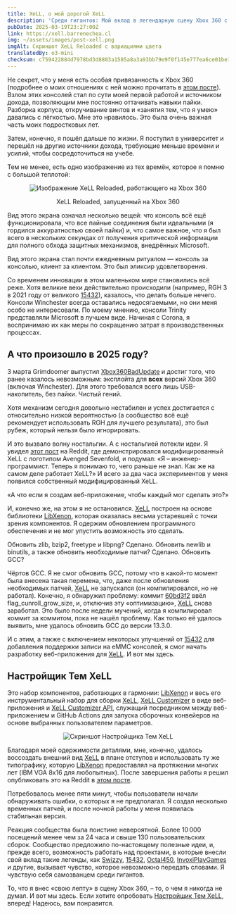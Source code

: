 ```yaml
---
title: XeLL, о мой дорогой XeLL
description: 'Среди гигантов: Мой вклад в легендарную сцену Xbox 360 с помощью Настройщика Тем XeLL.'
pubDate: 2025-03-19T23:27:00Z
link: https://xell.barrenechea.cl
img: ~/assets/images/post-xell.png
imgAlt: Скриншот XeLL Reloaded с вариациями цвета
translatedBy: o3-mini
checksum: c759422884d7978bd3d8803a1585a8a3a93bb79e9f0f145e777ea6ce01be1fbb
---
```



Не секрет, что у меня есть особая привязанность к Xbox 360 (подробнее о моих отношениях с ней можно прочитать в [этом посте](/ru/posts/ades-wii-x360/)).
Взлом этих консолей стал по сути моей первой работой и источником дохода, позволяющим мне постоянно оттачивать навыки пайки.
Разборка корпуса, откручивание винтов и «занятия тем, что я умею» давались с лёгкостью. Мне это нравилось. Это была очень важная часть моих подростковых лет.

Затем, конечно, я пошёл дальше по жизни. Я поступил в университет и перешёл на другие источники дохода, требующие меньше времени и усилий, чтобы сосредоточиться на учебе.

Тем не менее, есть одно изображение из тех времён, которое я помню с большой теплотой:

<div align="center">
  <Image
    src={XeLLReloaded}
    alt="Изображение XeLL Reloaded, работающего на Xbox 360"
    format="webp"
  />
  <p class="italic">XeLL Reloaded, запущенный на Xbox 360</p>
</div>

Вид этого экрана означал несколько вещей: что консоль всё ещё функционировала, что все пайные соединения были идеальными (я гордился аккуратностью своей пайки) и, что самое важное, что я был всего в нескольких секундах от получения критической информации для полного обхода защитных механизмов, внедрённых Microsoft.

Вид этого экрана стал почти ежедневным ритуалом — консоль за консолью, клиент за клиентом. Это был эликсир удовлетворения.

Со временем инновации в этом маленьком мире становились всё реже. Хотя великие вехи действительно происходили (например, RGH 3 в 2021 году от великого [15432](https://github.com/15432)), казалось, что делать больше нечего. Консоли Winchester всегда оставались недосягаемыми, но они меня особо не интересовали. По моему мнению, консоли Trinity представляли Microsoft в лучшем виде. Начиная с Corona, я воспринимаю их как меры по сокращению затрат в производственных процессах.

## А что произошло в 2025 году?

3 марта Grimdoomer выпустил [Xbox360BadUpdate](https://github.com/grimdoomer/Xbox360BadUpdate) и достиг того, что ранее казалось невозможным: эксплойта для **всех** версий Xbox 360 (включая Winchester). Для этого требовался всего лишь USB-накопитель, без пайки. Чистый гений.

Хотя механизм сегодня довольно нестабилен и успех достигается с относительно низкой вероятностью (а сообщество всё ещё рекомендует использовать RGH для лучшего результата), это был рубеж, который нельзя было игнорировать.

И это вызвало волну ностальгии. А с ностальгией потекли идеи. Я увидел [этот пост](https://www.reddit.com/r/360hacks/comments/1j2tuhq/custom_xell_my_friend_made_for_me/) на Reddit, где демонстрировался модифицированный XeLL с логотипом Avenged Sevenfold, и подумал: «Я – инженер-программист. Теперь я понимаю то, чего раньше не знал. Как же на самом деле работает XeLL?» И всего за два часа экспериментов у меня появился собственный модифицированный XeLL.

<div align="center">
  <p class="italic">«А что если я создам веб-приложение, чтобы каждый мог сделать это?»</p>
</div>

И, конечно же, на этом я не остановился. [XeLL](https://github.com/barrenechea/xell-reloaded) построен на основе библиотеки [LibXenon](https://github.com/barrenechea/libxenon), которая оказалась весьма устаревшей с точки зрения компонентов. Я одержим обновлением программного обеспечения и не мог упустить возможность это сделать.

Обновить zlib, bzip2, freetype и libpng? Сделано. Обновить newlib и binutils, а также обновить необходимые патчи? Сделано. Обновить GCC?

Чёртов GCC. Я не смог обновить GCC, потому что в какой-то момент была внесена такая перемена, что, даже после обновления необходимых патчей, [XeLL](https://github.com/barrenechea/xell-reloaded) не запускался (он компилировался, но не работал).
Конечно, я обнаружил проблему: коммит [60bd3f2](https://github.com/gcc-mirror/gcc/commit/60bd3f20baebeeddd60f8a2b85927e7da7c6016e) ввёл flag_cunroll_grow_size, и, отключив эту «оптимизацию», [XeLL](https://github.com/barrenechea/xell-reloaded) снова заработал.
Это было после недели мучений, когда я компилировал коммит за коммитом, пока не нашёл проблему. Как только её удалось выявить, мне удалось обновить GCC до версии 13.3.0.

И с этим, а также с включением некоторых улучшений от [15432](https://github.com/15432) для добавления поддержки записи на eMMC консолей, я смог начать разработку веб-приложения для [XeLL](https://github.com/barrenechea/xell-reloaded). И вот мы здесь.

## Настройщик Тем XeLL

Это набор компонентов, работающих в гармонии: [LibXenon](https://github.com/barrenechea/libxenon) и весь его инструментальный набор для сборки [XeLL](https://github.com/barrenechea/xell-reloaded), [XeLL Customizer](https://github.com/barrenechea/xell-customizer) в виде веб-приложения и [XeLL Customizer API](https://github.com/barrenechea/xell-customizer-api), служащий посредником между веб-приложением и GitHub Actions для запуска сборочных конвейеров на основе выбранных пользователем параметров.

<div align="center">
  <Image src={XellCustomizer} alt="Скриншот Настройщика Тем XeLL" format="webp" />
</div>

Благодаря моей одержимости деталями, мне, конечно, удалось воссоздать внешний вид [XeLL](https://github.com/barrenechea/xell-reloaded) в плане отступов и использовать ту же типографику, которую [LibXenon](https://github.com/barrenechea/libxenon) предоставлял на протяжении многих лет (IBM VGA 8x16 для любопытных).
После завершения работы я решил опубликовать это на Reddit в [этом посте](https://www.reddit.com/r/360hacks/comments/1jek0g9/xell_theme_customizer_make_it_your_own/).

Потребовалось менее пяти минут, чтобы пользователи начали обнаруживать ошибки, о которых я не предполагал. Я создал несколько временных патчей, и после ночной работы у меня появилась стабильная версия.

Реакция сообщества была поистине невероятной. Более 10 000 посещений менее чем за 24 часа и свыше 130 пользовательских сборок. Сообщество предложило по-настоящему полезные идеи, и, прежде всего, возможность работать над проектами, в которые внесли свой вклад такие легенды, как [Swizzy](https://github.com/Swizzy), [15432](https://github.com/15432), [Octal450](https://github.com/Octal450), [InvoxiPlayGames](https://github.com/InvoxiPlayGames) и другие, вызывает чувство, которое невозможно передать словами. Я чувствую себя самозванцем среди гигантов.

То, что я внес «свою лепту» в сцену Xbox 360, – то, о чем я никогда не думал. И вот мы здесь. Если хотите опробовать [Настройщик Тем XeLL](https://xell.barrenechea.cl), вперед! Надеюсь, вам понравится.
